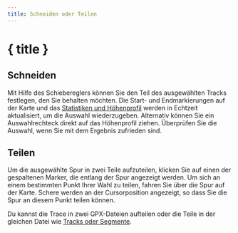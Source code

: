 ```yaml
---
title: Schneiden oder Teilen
---
```


<script>
</script>

# <ScissorsIcon size="24" class="inline-block" style="margin-bottom: 5px" /> { title }

## Schneiden

Mit Hilfe des Schiebereglers können Sie den Teil des ausgewählten Tracks festlegen, den Sie behalten möchten.
Die Start- und Endmarkierungen auf der Karte und das [Statistiken und Höhenprofil](../files-and-stats) werden in Echtzeit aktualisiert, um die Auswahl wiederzugeben.
Alternativ können Sie ein Auswahlrechteck direkt auf das Höhenprofil ziehen.
Überprüfen Sie die Auswahl, wenn Sie mit dem Ergebnis zufrieden sind.

<div class="flex flex-row justify-center">
    <Scissors class="text-foreground p-3 border rounded-md shadow-lg" />
</div>

## Teilen

Um die ausgewählte Spur in zwei Teile aufzuteilen, klicken Sie auf einen der gespaltenen Marker, die entlang der Spur angezeigt werden.
Um sich an einem bestimmten Punkt Ihrer Wahl zu teilen, fahren Sie über die Spur auf der Karte.
Schere werden an der Cursorposition angezeigt, so dass Sie die Spur an diesem Punkt teilen können.

Du kannst die Trace in zwei GPX-Dateien aufteilen oder die Teile in der gleichen Datei wie [Tracks oder Segmente](../gpx).

<DocsImage src="tools/split" alt="Über dem ausgewählten Pfad schweben verwandelt den Cursor in Scheren." />
